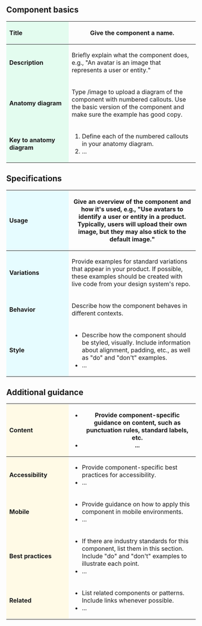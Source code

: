 == Component basics ==
{| class="wikitable" style="width:100%;"
! style="background-color:#e3fcef;vertical-align:middle;text-align:left;width:150px;" |'''Title'''
| Give the component a name.
|-
! style="background-color:#e3fcef;vertical-align:middle;text-align:left;width:150px;" |'''Description'''
| Briefly explain what the component does, e.g., "An avatar is an image that represents a user or entity."
|-
! style="background-color:#e3fcef;vertical-align:middle;text-align:left;width:150px;" |'''Anatomy diagram'''
| Type /image to upload a diagram of the component with numbered callouts. Use the basic version of the component and make sure the example has good copy.
|-
! style="background-color:#e3fcef;vertical-align:middle;text-align:left;width:150px;" |'''Key to anatomy diagram'''
| 
# Define each of the numbered callouts in your anatomy diagram.
# ...
|}

== Specifications ==
{| class="wikitable" style="width:100%;"
! style="background-color:#e6fcff;vertical-align:middle;text-align:left;width:150px;" |'''Usage'''
| Give an overview of the component and how it's used, e.g., "Use avatars to identify a user or entity in a product. Typically, users will upload their own image, but they may also stick to the default image."
|-
! style="background-color:#e6fcff;vertical-align:middle;text-align:left;width:150px;" |'''Variations'''
| Provide examples for standard variations that appear in your product. If possible, these examples should be created with live code from your design system's repo.
|-
! style="background-color:#e6fcff;vertical-align:middle;text-align:left;width:150px;" |'''Behavior'''
| Describe how the component behaves in different contexts.
|-
! style="background-color:#e6fcff;vertical-align:middle;text-align:left;width:150px;" |'''Style'''
| 
* Describe how the component should be styled, visually. Include information about alignment, padding, etc., as well as "do" and "don't" examples.
* ...
|}

== Additional guidance ==
{| class="wikitable" style="width:100%;"
! style="background-color:#fffae6;vertical-align:middle;text-align:left;width:150px;" |'''Content'''
| 
* Provide component-specific guidance on content, such as punctuation rules, standard labels, etc.
* ...
|-
! style="background-color:#fffae6;vertical-align:middle;text-align:left;width:150px;" |'''Accessibility'''
| 
* Provide component-specific best practices for accessibility.
* ...
|-
! style="background-color:#fffae6;vertical-align:middle;text-align:left;width:150px;" |'''Mobile'''
| 
* Provide guidance on how to apply this component in mobile environments.
* ...
|-
! style="background-color:#fffae6;vertical-align:middle;text-align:left;width:150px;" |'''Best practices'''
| 
* If there are industry standards for this component, list them in this section. Include "do" and "don't" examples to illustrate each point.
* ...
|-
! style="background-color:#fffae6;vertical-align:middle;text-align:left;width:150px;" |'''Related'''
| 
* List related components or patterns. Include links whenever possible.
* ...
|}